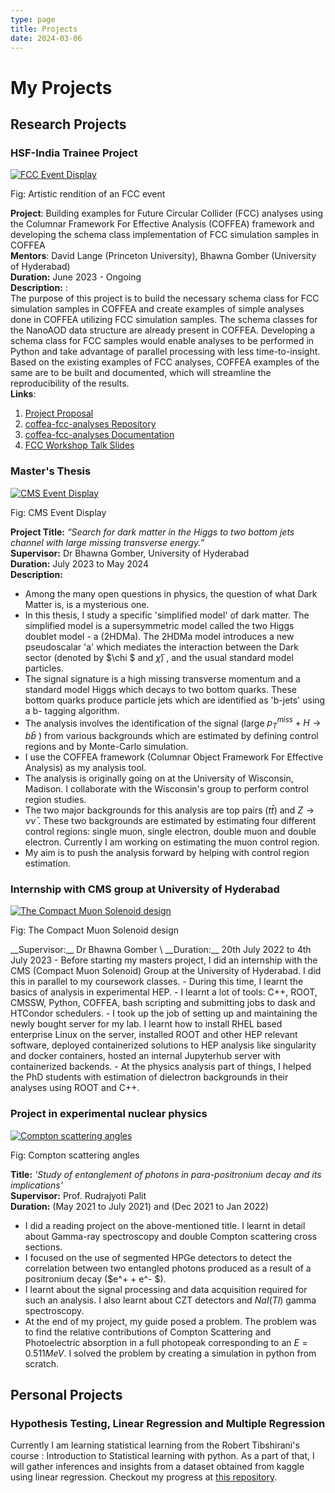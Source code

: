 ```yaml
---
type: page
title: Projects
date: 2024-03-06
---
```



# My Projects

## Research Projects

### HSF-India Trainee Project
<div >
	<a href="https://research-software-collaborations.org/trainees/PrayagYadav.html">
		<Image
			src="/images/FCC-ee-Detector-3-PX_0.png"
			alt="FCC Event Display"
			width={1125}
			height={750}
			priority
			className="next-image hover:brightness-110 rounded-lg shadow-md"
		/>
	</a>
	<p className='text-sm flex justify-center'>Fig: Artistic rendition of an FCC event</p>
</div>

__Project__: Building examples for Future Circular Collider (FCC) analyses using the Columnar Framework For Effective Analysis (COFFEA)
framework and developing the schema class implementation of FCC simulation samples in COFFEA \
__Mentors__: David Lange (Princeton University), Bhawna Gomber (University of Hyderabad) \
__Duration:__ June 2023 - Ongoing \
__Description:__ : \
The purpose of this project is to build the necessary schema class for FCC simulation samples in COFFEA and create examples of simple
analyses done in COFFEA utilizing FCC simulation samples. The schema classes for the NanoAOD data structure are already present in COFFEA.
Developing a schema class for FCC samples would enable analyses to be performed in Python and take advantage of parallel processing with
less time-to-insight. Based on the existing examples of FCC analyses, COFFEA examples of the same are to be built and documented, which
 will streamline the reproducibility of the results. \
 __Links__:
 1. [Project Proposal](https://research-software-collaborations.org/trainees/PrayagYadav.html)
 2. [coffea-fcc-analyses Repository](https://github.com/prayagyadav/coffea-fcc-analyses)
 3. [coffea-fcc-analyses Documentation](https://coffea-fcc-analyses.readthedocs.io/en/latest/)
 4. [FCC Workshop Talk Slides](https://indico.cern.ch/event/1439509/contributions/6289559/attachments/2995158/5276761/FCC_Workshop_Presentation.pdf)

### Master's Thesis
<div >
	<a href="https://home.cern/resources/image/experiments/cms-images-gallery">
		<Image
			src="/images/CMS.jpg"
			alt="CMS Event Display"
			width={1125}
			height={750}
			priority
			className="next-image hover:brightness-110 rounded-lg shadow-md"
		/>
	</a>
	<p className='text-sm flex justify-center'>Fig: CMS Event Display</p>
</div>

__Project Title:__ *“Search for dark matter in the Higgs to two bottom jets channel with large missing transverse energy.”* \
__Supervisor:__ Dr Bhawna Gomber, University of Hyderabad \
__Duration:__ July 2023 to May 2024 \
__Description:__
- Among the many open questions in physics, the question of what Dark Matter is, is a mysterious one.
- In this thesis, I study a specific 'simplified model' of dark matter. The simplified model is a supersymmetric
model called the two Higgs doublet model - a (2HDMa). The 2HDMa model introduces a new pseudoscalar 'a'
which mediates the interaction between the Dark sector (denoted by $\chi $ and $\bar{\chi}$) , and the usual standard model
particles.
- The signal signature is a high missing transverse momentum and a standard model Higgs which decays to
two bottom quarks. These bottom quarks produce particle jets which are identified as 'b-jets' using a b-
tagging algorithm.
- The analysis involves the identification of the signal (large $p_T^{miss} + H \rightarrow b\bar{b}$ ) from various backgrounds which
are estimated by defining control regions and by Monte-Carlo simulation.
- I use the COFFEA framework (Columnar Object Framework For Effective Analysis) as my analysis tool.
- The analysis is originally going on at the University of Wisconsin, Madison. I collaborate with the
Wisconsin's group to perform control region studies.
- The two major backgrounds for this analysis are top pairs ($t\bar{t}$) and $Z \rightarrow \nu\bar{\nu}$ . These two backgrounds
are estimated by estimating four different control regions: single muon, single electron, double
muon and double electron. Currently I am working on estimating the muon control region.
- My aim is to push the analysis forward by helping with control region estimation.

### Internship with CMS group at University of Hyderabad
<div >
	<a href="https://home.cern/resources/image/experiments/cms-images-gallery">
		<Image
			src="/images/cms2.jpg"
			alt="The Compact Muon Solenoid design"
			width={1125}
			height={750}
			priority
			className="next-image hover:brightness-110 rounded-lg shadow-md"
		/>
	</a>
	<p className='text-sm flex justify-center'>Fig: The Compact Muon Solenoid design</p>
</div>
__Supervisor:__ Dr Bhawna Gomber \
__Duration:__ 20th July 2022 to 4th July 2023
- Before starting my masters project, I did an internship with the CMS (Compact Muon Solenoid)
Group at the University of Hyderabad. I did this in parallel to my coursework classes.
- During this time, I learnt the basics of analysis in experimental HEP.
- I learnt a lot of tools: C++, ROOT, CMSSW, Python, COFFEA, bash scripting and submitting jobs to
dask and HTCondor schedulers.
- I took up the job of setting up and maintaining the newly bought server for my lab. I learnt how to
install RHEL based enterprise Linux on the server, installed ROOT and other HEP relevant software,
deployed containerized solutions to HEP analysis like singularity and docker containers, hosted an
internal Jupyterhub server with containerized backends.
- At the physics analysis part of things, I helped the PhD students with estimation of dielectron
backgrounds in their analyses using ROOT and C++.


### Project in experimental nuclear physics
<div >
	<a href="https://www.nature.com/articles/s41467-021-22907-5/figures/1">
		<Image
			src="/images/entangle.webp"
			alt="Compton scattering angles"
			width={1125}
			height={750}
			priority
			className="next-image hover:brightness-110 rounded-lg shadow-md"
		/>
	</a>
	<p className='text-sm flex justify-center'>Fig: Compton scattering angles</p>
</div>

__Title:__
*'Study of entanglement of photons in para-positronium decay and its implications'* \
__Supervisor:__ Prof. Rudrajyoti Palit \
__Duration:__ (May 2021 to July 2021) and (Dec 2021 to Jan 2022)
- I did a reading project on the above-mentioned title. I learnt in detail about Gamma-ray spectroscopy
and double Compton scattering cross sections.
- I focused on the use of segmented HPGe detectors to detect the correlation between two entangled
photons produced as a result of a positronium decay ($e^+ + e^- $).
- I learnt about the signal processing and data acquisition required for such an analysis. I also learnt
about CZT detectors and $NaI(Tl)$ gamma spectroscopy.
- At the end of my project, my guide posed a problem. The problem was to find the relative
contributions of Compton Scattering and Photoelectric absorption in a full photopeak corresponding
to an $E=0.511MeV$. I solved the problem by creating a simulation in python from scratch.

## Personal Projects

### Hypothesis Testing, Linear Regression and Multiple Regression

Currently I am learning statistical learning from the Robert Tibshirani's course : Introduction to Statistical learning
with python. As a part of that, I will gather inferences and insights from a dataset obtained from kaggle using linear regression.
Checkout my progress at [this repository](https://github.com/prayagyadav/Linear_Regression).
